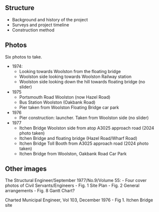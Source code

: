 ## Structure

- Background and history of the project
- Surveys and project timeline
- Construction method

## Photos

Six photos to take.

- 1974:
    - Looking towards Woolston from the floating bridge 
    - Woolston side looking towards Woolston Railway station
    - Woolston side looking down the hill towards floating bridge (no slider)
- 1975
    - Portsmouth Road Woolston (now Hazel Road)
    - Bus Station Woolston (Oakbank Road)
    - Pier taken from Woolston Floating Bridge car park
- 1976
    - Pier construction: launcher. Taken from Woolston side (no slider)
- 1977
    - Itchen Bridge Woolston side from atop A3025 approach road (2024 photo taken)
    - Itchen Bridge and floating bridge (Hazel Road/Wharf Road)
    - Itchen Bridge Toll Booth from A3025 approach road (2024 photo taken)
    - Itchen Bridge from Woolston, Oakbank Road Car Park

## Other images

The Structural Engineer/September 1977/No.9/Volume 55:
- Four cover photos of Civil Servants/Engineers
- Fig. 1 Site Plan
- Fig. 2 General arrangements
- Fig. 8 Gantt Chart?

Charted Municipal Engineer, Vol 103, December 1976
- Fig 1. Itchen Bridge site